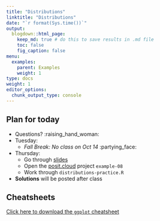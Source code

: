 ```yaml
---
title: "Distributions"
linktitle: "Distributions"
date: "`r format(Sys.time())`"
output:
  blogdown::html_page:
    keep_md: true # do this to save results in .md file
    toc: false
    fig_caption: false
menu:
  examples:
    parent: Examples
    weight: 1
type: docs
weight: 1
editor_options:
  chunk_output_type: console
---
```


## Plan for today
- Questions? :raising_hand_woman:
- Tuesday:
  - *Fall Break: No class on Oct 14* :partying_face:
- Thursday:
  - Go through [slides](/content/08-content/)
  - Open the [posit.cloud](http://posit.cloud) project `example-08`
  - Work through `distributions-practice.R`
- **Solutions** will be posted after class


## Cheatsheets

[Click here to download the `ggplot` cheatsheet](https://rstudio.github.io/cheatsheets/data-visualization.pdf)
